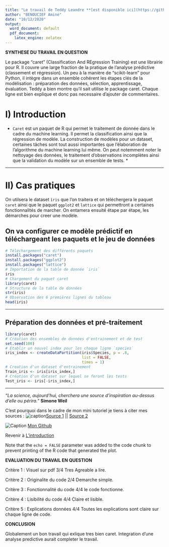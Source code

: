 ---
title: "Le travail de Teddy Leandre **[est disponible ici](https://github.com/pelopelo1/PSBX/blob/main/Devoir%20à%20rendre/gr01_teddy_leandre_caret.pdf)**"
author: "BENOUCIEF Amine"
date: "10/12/2020"
output:
  word_document: default
  pdf_document:
    latex_engine: xelatex
---

**SYNTHESE DU TRAVAIL EN QUESTION**

Le package “caret” (Classification And REgression Training) est une librairie pour R. Il couvre une large fraction de la pratique de l’analyse prédictive (classement et régression). Un peu à la manière de “scikit-learn” pour Python, il intègre dans un ensemble cohérent les étapes clés de la modélisation : préparation des données, sélection,
apprentissage, évaluation. Teddy a bien montre qu'il sait utilise le package caret. Chaque ligne est bien explique et donc pas necessaire d'ajouter de commentaires. 



# I) Introduction {#anchor}

* `Caret` est un paquet de R qui permet le traitement de donnée dans le cadre du machine learning. Il permet la classification ainsi que la régression de modèle. La construction de modèles pour un dataset, certaines tâches sont tout aussi importantes que l'élaboration de l'algorithme du machine learning lui même. On peut notemment noter le nettoyage des données, le traitement d'observations incomplètes ainsi que la validation du modèle sur un ensemble de tests. *

***

# II) Cas pratiques

On utilsera le dataset `ìris` que l'on traitera et on téléchergera le paquet `caret` ainsi que le paquet `ggplot2` et `lattice` qui permettront a certaines fonctionnalités de marcher.
On entamera ensuité étape par étape, les démarches pour creer une modèle.

## On va configurer ce modèle prédictif en téléchargeant les paquets et le jeu de données  

```{r caret,eval=FALSE}
# Téléchargement des différents paquets
install.packages("caret")
install.packages("ggplot2")
install.packages("lattice")
# Importation de la table de donnée `iris`
iris
# Chargement du paquet caret
library(caret)
# Structure de la table de données
str(iris)
# Observation des 6 premières lignes du tableau
head(iris)
```

***

## Préparation des données et pré-traitement
```{r caret1}
library(caret)
# Création des ensembles de données d'entrainement et de test
set.seed(100)
# Etablir un nouvel index pour les chaque ligne `species`
iris_index <- createDataPartition(iris$Species, p = .8, 
                                  list = FALSE, 
                                  times = 1)
# Creation d'un dataset d'entrainement
Train_iris <- iris[iris_index,]
# Création d'un dataset sur lequel se feront les tests
Test_iris <- iris[-iris_index,]
```


***
  
*"La science, aujourd'hui, cherchera une source d'inspiration au-dessus d'elle ou périra."* **Simone Weil**

C'est pourquoi dans le cadre de mon mini tutoriel je tiens à citer mes sources : 
![caption](ampoule.png)[Source 1](https://riptutorial.com/fr/r/topic/4271/caret) || [Source 2](https://www.machinelearningplus.com/machine-learning/caret-package/)
    

![Caption](favicon-github.ico) [Mon Github](https://github.com/pelopelo1/PSBX.git)

Revenir à [L'introduction](#anchor)


Note that the `echo = FALSE` parameter was added to the code chunk to prevent printing of the R code that generated the plot.

**EVALUATION DU TRAVAIL EN QUESTION**

Critère 1 : Visuel sur pdf             3/4 Tres Agreable a lire. 

Critère 2 : Originalite du code        2/4 Demarche simple. 

Critère 3 : Fonctionnalité du code     4/4 le code fonctionne.

Critère 4 : Lisibilité du code         4/4 Claire et lisible.

Critère 5 : Explications données       4/4 Toutes les explications sont claire sur chaque ligne de code.

**CONCLUSION**

Globalement un bon travail qui exlique tres bien caret. Integration d'une analyse predictive aurait completer le travail.  

